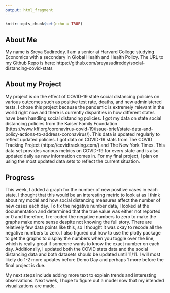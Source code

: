 ```yaml
---
output: html_fragment
---
```


```r
knitr::opts_chunk$set(echo = TRUE)
```


## About Me
My name is Sreya Sudireddy. I am a senior at Harvard College studying Economics with a secondary in Global Health and Health Policy. 
The URL to my Github Repo is here: https://github.com/sreyasudireddy/social-distancing-covid-stats


## About my Project
My project is on the effect of COVID-19 state social distancing policies on various outcomes such as positive test rate, deaths, and new administered tests. I chose this project because the pandemic is extremely relevant in the world right now and there is currently disparities in how different states have been handling social distancing policies. I got my data on state social distancing policies from the Kaiser Family Foundation (https://www.kff.org/coronavirus-covid-19/issue-brief/state-data-and-policy-actions-to-address-coronavirus/). This data is updated regularly to reflect updated policies. I got data on COVID-19 stats from The COVID Tracking Project (https://covidtracking.com/) and The New York Times. This data set provides various metrics on COVID-19 for every state and is also updated daily as new information comes in. For my final project, I plan on using the most updated data sets to reflect the current situation.

## Progress
This week, I added a graph for the number of new positive cases in each state. I thought that this would be an interesting metric to look at as I think about my model and how social distancing measures affect the number of new cases each day. To fix the negative number data, I looked at the documentation and determined that the true value was either not reported or 0 and therefore, I re-coded the negative numbers to zero to make the graphs make more sense despite not knowing the full story. There are relatively few data points like this, so I thought it was okay to recode all the negative numbers to zero. I also figured out how to use the plotly package to get the graphs to display the numbers when you toggle over the line, which is really great if someone wants to know the exact number on each day. Additionally, I updated both the COVID stats data and the social distancing data and both datasets should be updated until 11/11. I will most likely do 1-2 more updates before Demo Day and perhaps 1 more before the final project is due. 

My next steps include adding more text to explain trends and interesting observations.  Next week, I hope to figure out a model now that my intended visualizations are made.  


